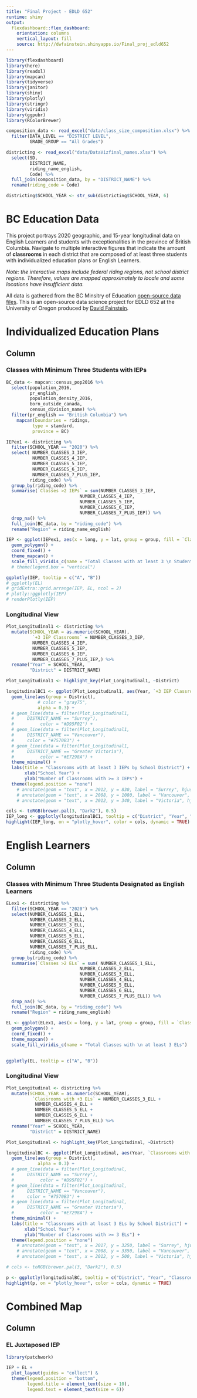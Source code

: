 ```yaml
---
title: "Final Project - EDLD 652"
runtime: shiny
output: 
  flexdashboard::flex_dashboard:
    orientation: columns
    vertical_layout: fill
    source: http://dwfainstein.shinyapps.io/Final_proj_edld652
---
```


```r
library(flexdashboard)
library(here)
library(readxl)
library(mapcan)
library(tidyverse)
library(janitor)
library(shiny)
library(plotly)
library(stringr)
library(viridis)
library(ggpubr)
library(RColorBrewer)
```

``` r
composition_data <- read_excel("data/class_size_composition.xlsx") %>% 
  filter(DATA_LEVEL == "DISTRICT LEVEL",
         GRADE_GROUP == "All Grades")

districting <- read_excel("data/DataVizfinal_names.xlsx") %>% 
  select(SD,
         DISTRICT_NAME,
         riding_name_english,
         Code) %>% 
  full_join(composition_data, by = "DISTRICT_NAME") %>% 
  rename(riding_code = Code)

districting$SCHOOL_YEAR <- str_sub(districting$SCHOOL_YEAR, 6)

```

BC Education Data {.sidebar}
===================================
This project portrays 2020 geographic, and 15-year longitudinal data on English Learners and students with exceptionalities in the province of British Columbia. Navigate to multiple interactive figures that indicate the amount of **classrooms** in each district that are composed of at least three students with individualized education plans or English Learners. 

*Note: the interactive maps include federal riding regions, not school district regions. Therefore, values are mapped approximately to locale and some locations have insufficient data.*

All data is gathered from the BC Minsitry of Education [open-source data files](https://catalogue.data.gov.bc.ca/dataset). This is an open-source data science project for EDLD 652 at the University of Oregon produced by [David Fainstein](https://twitter.com/TeachAbilities).


Individualized Education Plans
===============================
Column {.tabset}
----------------------
### Classes with Minimum Three Students with IEPs

```r
BC_data <- mapcan::census_pop2016 %>% 
  select(population_2016,
         pr_english,
         population_density_2016,
         born_outside_canada,
         census_division_name) %>% 
  filter(pr_english == "British Columbia") %>% 
    mapcan(boundaries = ridings,
          type = standard,
          province = BC)

IEPex1 <- districting %>% 
  filter(SCHOOL_YEAR == "2020") %>% 
  select( NUMBER_CLASSES_3_IEP,
          NUMBER_CLASSES_4_IEP,
          NUMBER_CLASSES_5_IEP,
          NUMBER_CLASSES_6_IEP,
          NUMBER_CLASSES_7_PLUS_IEP,
         riding_code) %>% 
  group_by(riding_code) %>% 
  summarise(`Classes >2 IEPs` = sum(NUMBER_CLASSES_3_IEP,
                            NUMBER_CLASSES_4_IEP,
                            NUMBER_CLASSES_5_IEP,
                            NUMBER_CLASSES_6_IEP,
                            NUMBER_CLASSES_7_PLUS_IEP)) %>%
  drop_na() %>% 
  full_join(BC_data, by = "riding_code") %>% 
  rename("Region" = riding_name_english) 

IEP <- ggplot(IEPex1, aes(x = long, y = lat, group = group, fill = `Classes >2 IEPs`, A = Region, B = `Classes >2 IEPs`)) +
  geom_polygon() +
  coord_fixed() +
  theme_mapcan() +
  scale_fill_viridis_c(name = "Total Classes with at least 3 \n Students with IEPs") #+
  # theme(legend.box = "vertical")

ggplotly(IEP, tooltip = c("A", "B"))
# ggplotly(EL)
# gridExtra::grid.arrange(IEP, EL, ncol = 2)
# plotly::ggplotly(IEP)
# renderPlotly(IEP)

```
### Longitudinal View

```r

Plot_Longitudinal1 <- districting %>% 
  mutate(SCHOOL_YEAR = as.numeric(SCHOOL_YEAR),
          `+3 IEP Classrooms` = NUMBER_CLASSES_3_IEP,
          NUMBER_CLASSES_4_IEP,
          NUMBER_CLASSES_5_IEP,
          NUMBER_CLASSES_6_IEP,
          NUMBER_CLASSES_7_PLUS_IEP,) %>% 
  rename("Year" = SCHOOL_YEAR,
         "District" = DISTRICT_NAME) 

Plot_Longitudinal1 <- highlight_key(Plot_Longitudinal1, ~District)

longitudinalBC1 <- ggplot(Plot_Longitudinal1, aes(Year, `+3 IEP Classrooms`))+
  geom_line(aes(group = District),
            # color = "gray75",
            alpha = 0.3) +
  # geom_line(data = filter(Plot_Longitudinal1,
  #     DISTRICT_NAME == "Surrey"),
  #          color = "#D95F02") +
  # geom_line(data = filter(Plot_Longitudinal1,
  #     DISTRICT_NAME == "Vancouver"),
  #     color = "#7570B3") +
  # geom_line(data = filter(Plot_Longitudinal1,
  #     DISTRICT_NAME == "Greater Victoria"),
  #          color = "#E7298A") +
  theme_minimal() +
  labs(title = "Classrooms with at least 3 IEPs by School District") +
       xlab("School Year") +
       ylab("Number of Classrooms with >= 3 IEPs") +
  theme(legend.position = "none")
    # annotate(geom = "text", x = 2012, y = 830, label = "Surrey", hjust = "left") +
    # annotate(geom = "text", x = 2008, y = 1080, label = "Vancouver", hjust = "left") +
    # annotate(geom = "text", x = 2012, y = 340, label = "Victoria", hjust = "left")

cols <- toRGB(brewer.pal(3, "Dark2"), 0.5)
IEP_long <- ggplotly(longitudinalBC1, tooltip = c("District", "Year", "+3 IEP Classrooms"))
highlight(IEP_long, on = "plotly_hover", color = cols, dynamic = TRUE)

```



English Learners
=============================

Column {.tabset}
-----------------------------------------------------------------------

### Classes with Minimum Three Students Designated as English Learners

```r

ELex1 <- districting %>% 
  filter(SCHOOL_YEAR == "2020") %>% 
  select(NUMBER_CLASSES_1_ELL,
         NUMBER_CLASSES_2_ELL,
         NUMBER_CLASSES_3_ELL,
         NUMBER_CLASSES_4_ELL,
         NUMBER_CLASSES_5_ELL,
         NUMBER_CLASSES_6_ELL,
         NUMBER_CLASSES_7_PLUS_ELL,
         riding_code) %>%
  group_by(riding_code) %>%
  summarise(`Classes >2 ELs` = sum( NUMBER_CLASSES_1_ELL, 
                            NUMBER_CLASSES_2_ELL,
                            NUMBER_CLASSES_3_ELL,
                            NUMBER_CLASSES_4_ELL,
                            NUMBER_CLASSES_5_ELL,
                            NUMBER_CLASSES_6_ELL,
                            NUMBER_CLASSES_7_PLUS_ELL)) %>%
  drop_na() %>%
  full_join(BC_data, by = "riding_code") %>% 
  rename("Region" = riding_name_english)

EL <- ggplot(ELex1, aes(x = long, y = lat, group = group, fill = `Classes >2 ELs`, A = Region, B = `Classes >2 ELs`)) +
  geom_polygon() +
  coord_fixed() +
  theme_mapcan() +
  scale_fill_viridis_c(name = "Total Classes with \n at least 3 ELs")
  

ggplotly(EL, tooltip = c("A", "B"))

```

### Longitudinal View


```r

Plot_Longitudinal <- districting %>% 
  mutate(SCHOOL_YEAR = as.numeric(SCHOOL_YEAR),
          `Classrooms with +3 ELs` = NUMBER_CLASSES_3_ELL +
           NUMBER_CLASSES_4_ELL +
           NUMBER_CLASSES_5_ELL +
           NUMBER_CLASSES_6_ELL +
           NUMBER_CLASSES_7_PLUS_ELL) %>% 
  rename("Year" = SCHOOL_YEAR,
         "District" = DISTRICT_NAME) 

Plot_Longitudinal <- highlight_key(Plot_Longitudinal, ~District)

longitudinalBC <- ggplot(Plot_Longitudinal, aes(Year, `Classrooms with +3 ELs`), District, Year, `Classrooms with +3 ELs`)+
  geom_line(aes(group = District),
            alpha = 0.3) +
  # geom_line(data = filter(Plot_Longitudinal,
  #     DISTRICT_NAME == "Surrey"),
  #          color = "#D95F02") +
  # geom_line(data = filter(Plot_Longitudinal,
  #     DISTRICT_NAME == "Vancouver"),
  #     color = "#7570B3") +
  # geom_line(data = filter(Plot_Longitudinal,
  #     DISTRICT_NAME == "Greater Victoria"),
  #          color = "#E7298A") +
  theme_minimal() +
  labs(title = "Classrooms with at least 3 ELs by School District") +
       xlab("School Year") +
       ylab("Number of Classrooms with >= 3 ELs") +
  theme(legend.position = "none") 
    # annotate(geom = "text", x = 2017, y = 3250, label = "Surrey", hjust = "left") +
    # annotate(geom = "text", x = 2008, y = 3350, label = "Vancouver", hjust = "left") +
    # annotate(geom = "text", x = 2012, y = 500, label = "Victoria", hjust = "left")

# cols <- toRGB(brewer.pal(3, "Dark2"), 0.5)

p <- ggplotly(longitudinalBC, tooltip = c("District", "Year", "Classrooms with +3 ELs"))
highlight(p, on = "plotly_hover", color = cols, dynamic = TRUE)

```

Combined Map
=============================

Column {data-width=350}
-----------------------------------------------------------------------

### EL Juxtaposed IEP


```r

library(patchwork)

IEP + EL + 
  plot_layout(guides = "collect") & 
  theme(legend.position = "bottom",
        legend.title = element_text(size = 10),
        legend.text = element_text(size = 6)) 

````



